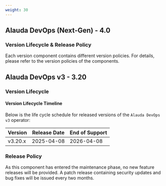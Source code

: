 ```yaml
---
weight: 30
---
```


## Alauda DevOps (Next-Gen) - 4.0

### Version Lifecycle & Release Policy

Each version component contains different version policies. For details, please refer to the version policies of the components.

## Alauda DevOps v3 - 3.20

### Version Lifecycle

#### Version Lifecycle Timeline

Below is the life cycle schedule for released versions of the `Alauda DevOps v3` operator:

| Version  | Release Date  | End of Support  |
| -------- | ------------- | --------------- |
| v3.20.x  | 2025-04-08    |   2026-04-08    |

### Release Policy

As this component has entered the maintenance phase, no new feature releases will be provided. A patch release containing security updates and bug fixes will be issued every two months.
